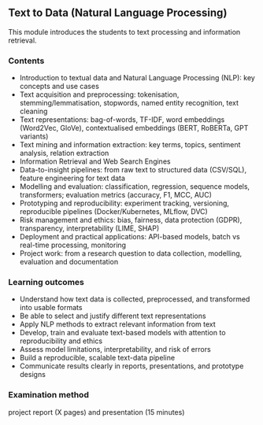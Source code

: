 ## Text to Data (Natural Language Processing)
This module introduces the students to text processing and information retrieval.

### Contents
- Introduction to textual data and Natural Language Processing (NLP): key concepts and use cases
- Text acquisition and preprocessing: tokenisation, stemming/lemmatisation, stopwords, named entity recognition, text cleaning
- Text representations: bag-of-words, TF-IDF, word embeddings (Word2Vec, GloVe), contextualised embeddings (BERT, RoBERTa, GPT variants)
- Text mining and information extraction: key terms, topics, sentiment analysis, relation extraction
- Information Retrieval and Web Search Engines
- Data-to-insight pipelines: from raw text to structured data (CSV/SQL), feature engineering for text data
- Modelling and evaluation: classification, regression, sequence models, transformers; evaluation metrics (accuracy, F1, MCC, AUC)
- Prototyping and reproducibility: experiment tracking, versioning, reproducible pipelines (Docker/Kubernetes, MLflow, DVC)
- Risk management and ethics: bias, fairness, data protection (GDPR), transparency, interpretability (LIME, SHAP)
- Deployment and practical applications: API-based models, batch vs real-time processing, monitoring
- Project work: from a research question to data collection, modelling, evaluation and documentation


### Learning outcomes
- Understand how text data is collected, preprocessed, and transformed into usable formats
- Be able to select and justify different text representations
- Apply NLP methods to extract relevant information from text
- Develop, train and evaluate text-based models with attention to reproducibility and ethics
- Assess model limitations, interpretability, and risk of errors
- Build a reproducible, scalable text-data pipeline
- Communicate results clearly in reports, presentations, and prototype designs

### Examination method
project report (X pages) and presentation (15 minutes)
